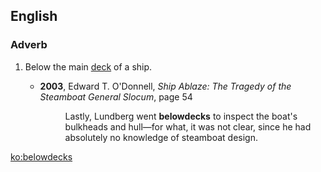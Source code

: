 ==English==
===Adverb===
{{en-adv|-}}
# {{nautical}} Below the main [[deck]] of a ship.
#*'''2003''', Edward T. O'Donnell, ''Ship Ablaze: The Tragedy of the Steamboat General Slocum'', page 54
#*:Lastly, Lundberg went '''belowdecks''' to inspect the boat's bulkheads and hull—for what, it was not clear, since he had absolutely no knowledge of steamboat design.

[[ko:belowdecks]]